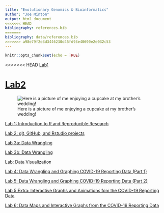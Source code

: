 ```yaml
---
title: "Evolutionary Genomics & Bioinformatics"
author: "Joe Minton"
output: html_document
<<<<<<< HEAD
bibliography: references.bib
=======
bibliography: data/references.bib
>>>>>>> a98e79f2e3d3446230d45fd93e40690e2e032c53
---
```


```r
knitr::opts_chunk$set(echo = TRUE)
```

<<<<<<< HEAD
[Lab1](lab1_joeminton.html) 

[Lab2](lab2_joeminton.html)
=======
![Here is a picture of me enjoying a cupcake at my brother's wedding!](images/IMG_7120.jpeg)


[Lab 1: Introduction to R and Reproducible Research](lab1_joeminton.html) 

[Lab 2: git, GitHub, and Rstudio projects](lab2_joeminton.html)

[Lab 3a: Data Wrangling](lab3a_joeminton.html)

[Lab 3b: Data Wrangling](lab3b_joeminton.html)

[Lab: Data Visualization](labDataVisualization_joeminton.html)

[Lab 4: Data Wrangling and Graphing COVID-19 Reporting Data (Part 1)](lab4_joeminton.html)

[Lab 5: Data Wrangling and Graphing COVID-19 Reporting Data (Part 2)](lab5_joeminton.html)

[Lab 5 Extra: Interactive Graphs and Animations fom the COVID-19 Reporting Data](lab5extra.html)

[Lab 6: Data Maps and Interactive Graphs from the COVID-19 Reporting Data](Lab6.html)

